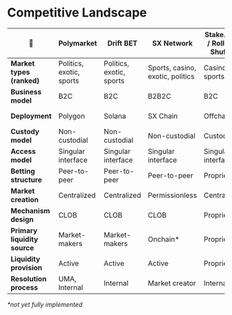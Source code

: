 # Competitive Landscape

| 🌊                              | Polymarket                        | Drift BET                       | SX Network                    | Stake.com / Rollbit / Shuffle | *Azuro*                         |
|----------------------------------|-----------------------------------|---------------------------------|-------------------------------|-------------------------------|-------------------------------------|
| **Market types (ranked)**        | Politics, exotic, sports		   | Politics, exotic, sports        | Sports, casino, exotic, politics | Casino, sports                 | *Sports, politics, exotic*      |
| **Business model**               | B2C                               | B2C                             | B2B2C                          | B2C                           | *B2B2C*                         |
| **Deployment**                   | Polygon                           | Solana                          | SX Chain                       | Offchain                      | *Polygon, Gnosis, Chiliz*       |
| **Custody model**                | Non-custodial                     | Non-custodial                   | Non-custodial                  | Custodial                     | *Non-custodial*                 |
| **Access model**                 | Singular interface                | Singular interface              | Singular interface             | Singular interface            | *Multiple interfaces*           |
| **Betting structure**            | Peer-to-peer                      | Peer-to-peer                    | Peer-to-peer                   | Proprietary                   | *Peer-to-pool*                  |
| **Market creation**              | Centralized                       | Centralized                     | Permissionless                 | Centralized                   | *Permissionless\**               |
| **Mechanism design**             | CLOB                              | CLOB                            | CLOB                           | Proprietary                   | *vAMM*                          |
| **Primary liquidity source**     | Market-makers	          		  | Market-makers   			     | Onchain\*           			  | Proprietary                   | *Onchain*			              |
| **Liquidity provision**          | Active                            | Active                          | Active                         | Proprietary                   | *Passive*                       |
| **Resolution process**           | UMA, Internal	                   | Internal						 | Market creator				  | Internal                      | *Data provider, AzuroDAO\**      |

*\*not yet fully implemented*